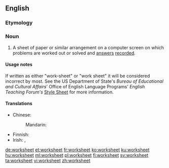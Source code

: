 ==English==

===Etymology===
{{compound|work|sheet|lang=en}}

===Noun===
{{en-noun}}

# A sheet of paper or similar arrangement on a computer screen on which problems are worked out or solved and [[answer]]s [[record]]ed.

====Usage notes====
If written as either "work-sheet" or "work sheet" it will be considered incorrect by most.  See the US Department of State's ''Bureau of Educational and Cultural Affairs''' Office of English Language Programs' ''English Teaching Forum's'' [http://exchanges.state.gov/forum/stylesheet.htm#SPELLING Style Sheet] for more information.

====Translations====
{{trans-top|sheet on which problems are worked out}}
* Chinese:
*: Mandarin: {{t+|cmn|工作表|tr=gōngzuòbiǎo|sc=Hans}}
{{trans-mid}}
* Finnish: {{t|fi|työkirja}}
* Irish: {{t|ga|bileog oibre|f}}, {{t|ga|bileog shaothair|f}}
{{trans-bottom}}

[[de:worksheet]]
[[et:worksheet]]
[[fr:worksheet]]
[[ko:worksheet]]
[[ku:worksheet]]
[[hu:worksheet]]
[[ml:worksheet]]
[[pl:worksheet]]
[[fi:worksheet]]
[[sv:worksheet]]
[[ta:worksheet]]
[[vi:worksheet]]
[[zh:worksheet]]